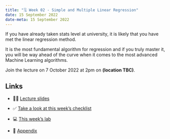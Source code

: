 ---
title: "🗓️ Week 02 - Simple and Multiple Linear Regression"
date: 15 September 2022
date-meta: 15 September 2022
---

If you have already taken stats level at university, it is likely that you have met the linear regression method. 

It is the most fundamental algorithm for regression and if you truly master it, you will be way ahead of the curve when it comes to the most advanced Machine Learning algorithms.

Join the lecture on 7 October 2022 at 2pm on **(location TBC)**.


## Links

- 👨‍🏫 [Lecture slides](/weeks/week02/lecture.qmd)

- ✅ [Take a look at this week's checklist](/weeks/week02/checklist.qmd)

- 💻 [This week's lab](/weeks/week02/lab.qmd)

- 🔖 [Appendix](/weeks/week02/appendix.qmd)